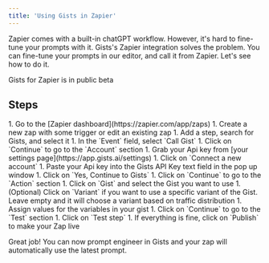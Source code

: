 ```yaml
---
title: 'Using Gists in Zapier'
---
```


Zapier comes with a built-in chatGPT workflow. However, it's hard to fine-tune your prompts with it. Gists's Zapier integration solves the problem. You can fine-tune your prompts in our editor, and call it from Zapier. Let's see how to do it.

<Tip>Gists for Zapier is in public beta</Tip>

## Steps

<Accordion title="1. Add Gists to your zap" defaultOpen>
1. Go to the [Zapier dashboard](https://zapier.com/app/zaps)
1. Create a new zap with some trigger or edit an existing zap
1. Add a step, search for Gists, and select it
1. In the `Event` field, select `Call Gist`
1. Click on `Continue` to go to the `Account` section
</Accordion>

<Accordion title="2. Allow Zapier to access your gists" defaultOpen>
1. Grab your Api key from [your settings page](https://app.gists.ai/settings)
1. Click on `Connect a new account`
1. Paste your Api key into the Gists API Key text field in the pop up window
1. Click on `Yes, Continue to Gists`
1. Click on  `Continue` to go to the `Action` section
</Accordion>

<Accordion title="3. Choose the gist you want to call" defaultOpen>
1. Click on `Gist` and select the Gist you want to use
1. (Optional) Click on `Variant` if you want to use a specific variant of the Gist. Leave empty and it will choose a variant based on traffic distribution
1. Assign values for the variables in your gist
1. Click on `Continue` to go to the `Test` section
</Accordion>

<Accordion title="4. Test and publish" defaultOpen>
1. Click on `Test step`
1. If everything is fine, click on `Publish` to make your Zap live
</Accordion>

<Check>Great job! You can now prompt engineer in Gists and your zap will automatically use the latest prompt.</Check>